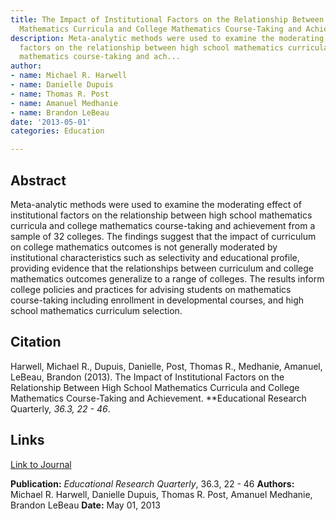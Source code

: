 ```yaml
---
title: The Impact of Institutional Factors on the Relationship Between High School
  Mathematics Curricula and College Mathematics Course-Taking and Achievement
description: Meta-analytic methods were used to examine the moderating effect of institutional
  factors on the relationship between high school mathematics curricula and college
  mathematics course-taking and ach...
author:
- name: Michael R. Harwell
- name: Danielle Dupuis
- name: Thomas R. Post
- name: Amanuel Medhanie
- name: Brandon LeBeau
date: '2013-05-01'
categories: Education

---
```


## Abstract

Meta-analytic methods were used to examine the moderating effect of institutional factors on the relationship between high school mathematics curricula and college mathematics course-taking and achievement from a sample of 32 colleges. The findings suggest that the impact of curriculum on college mathematics outcomes is not generally moderated by institutional characteristics such as selectivity and educational profile, providing evidence that the relationships between curriculum and college mathematics outcomes generalize to a range of colleges. The results inform college policies and practices for advising students on mathematics course-taking including enrollment in developmental courses, and high school mathematics curriculum selection.

## Citation

Harwell, Michael R., Dupuis, Danielle, Post, Thomas R., Medhanie, Amanuel, LeBeau, Brandon (2013). The Impact of Institutional Factors on the Relationship Between High School Mathematics Curricula and College Mathematics Course-Taking and Achievement. **Educational Research Quarterly*, 36.3, 22 - 46*.

## Links

[Link to Journal](https://search.proquest.com/openview/f2064aa380ec202c1e91a3014ee6a16e/1?pq-origsite=gscholar&cbl=48020){.pub-link}

::: {.pub-info}
**Publication:** *Educational Research Quarterly*, 36.3, 22 - 46  **Authors:** Michael R. Harwell, Danielle Dupuis, Thomas R. Post, Amanuel Medhanie, Brandon LeBeau  **Date:** May 01, 2013
:::


